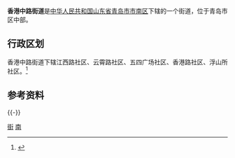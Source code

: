 '''香港中路街道'''是[[中华人民共和国|中华人民共和国]][[山东省|山东省]][[青岛市|青岛市]][[市南区|市南区]]下辖的一个街道，位于青岛市区中部。

== 行政区划 ==
香港中路街道下辖江西路社区、云霄路社区、五四广场社区、香港路社区、浮山所社区。<ref>{{Cite web|url=http://www.qdsn.gov.cn/n16/n1220/170619111417800755.html|title=市南区社区管辖情况|author=青岛市市南区人民政府|date=2017-12-22|accessdate=2018-02-17|archive-date=2018-02-17|archive-url=https://web.archive.org/web/20180217142001/http://www.qdsn.gov.cn/n16/n1220/170619111417800755.html|dead-url=no}}</ref>

== 参考资料 ==
{{Reflist}}
{{-}}
{{青岛小作品}}
{{青岛市市南区行政区划}}
{{青岛市行政区划}}
[[Category:市南区|街]]
[[Category:青岛乡级行政区划|南]]